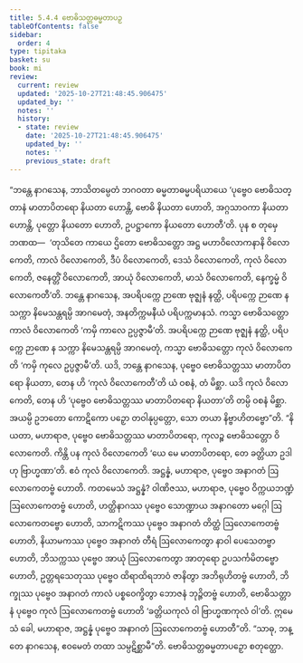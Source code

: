 ```yaml
---
title: 5.4.4 ဗောဓိသတ္တဓမ္မတာပဉှ
tableOfContents: false
sidebar:
  order: 4
type: tipitaka
basket: su
book: mi
review:
  current: review
  updated: '2025-10-27T21:48:45.906475'
  updated_by: ''
  notes: ''
  history:
  - state: review
    date: '2025-10-27T21:48:45.906475'
    updated_by: ''
    notes: ''
    previous_state: draft
---
```



<ReviewStatus review={frontmatter.review} showDetails={true} />

<HypothesisAnnotation frontmatter={frontmatter} />

<DynamicBreadcrumb />

<Division number="153" book="mi" e="ch" v="28">

<Paragraph number="872" book="mi">
“ဘန္တေ နာဂသေန, ဘာသိတမ္ပေတံ ဘဂဝတာ ဓမ္မတာဓမ္မပရိယာယေ ‘ပုဗ္ဗေဝ ဗောဓိသတ္တာနံ မာတာပိတရော နိယတာ ဟောန္တိ, ဗောဓိ နိယတာ ဟောတိ, အဂ္ဂသာဝကာ နိယတာ ဟောန္တိ, ပုတ္တော နိယတော ဟောတိ, ဥပဋ္ဌာကော နိယတော ဟောတီ’တိ. ပုန စ တုမှေ ဘဏထ—  ‘တုသိတေ ကာယေ ဌိတော ဗောဓိသတ္တော အဋ္ဌ မဟာဝိလောကနာနိ ဝိလောကေတိ, ကာလံ ဝိလောကေတိ, ဒီပံ ဝိလောကေတိ, ဒေသံ ဝိလောကေတိ, ကုလံ ဝိလောကေတိ, ဇနေတ္တိံ ဝိလောကေတိ, အာယုံ ဝိလောကေတိ, မာသံ ဝိလောကေတိ, နေက္ခမ္မံ ဝိလောကေတီ’တိ. ဘန္တေ နာဂသေန, အပရိပက္ကေ ဉာဏေ ဗုဇ္ဈနံ နတ္ထိ, ပရိပက္ကေ ဉာဏေ န သက္ကာ နိမေသန္တရမ္ပိ အာဂမေတုံ, အနတိက္ကမနီယံ ပရိပက္ကမာနသံ. ကသ္မာ ဗောဓိသတ္တော ကာလံ ဝိလောကေတိ ‘ကမှိ ကာလေ ဥပ္ပဇ္ဇာမီ’တိ. အပရိပက္ကေ ဉာဏေ ဗုဇ္ဈနံ နတ္ထိ, ပရိပက္ကေ ဉာဏေ န သက္ကာ နိမေသန္တရမ္ပိ အာဂမေတုံ, ကသ္မာ ဗောဓိသတ္တော ကုလံ ဝိလောကေတိ ‘ကမှိ ကုလေ ဥပ္ပဇ္ဇာမီ’တိ. ယဒိ, ဘန္တေ နာဂသေန, ပုဗ္ဗေဝ ဗောဓိသတ္တဿ မာတာပိတရော နိယတာ, တေန ဟိ ‘ကုလံ ဝိလောကေတီ’တိ ယံ ဝစနံ, တံ မိစ္ဆာ. ယဒိ ကုလံ ဝိလောကေတိ, တေန ဟိ ‘ပုဗ္ဗေဝ ဗောဓိသတ္တဿ မာတာပိတရော နိယတာ’တိ တမ္ပိ ဝစနံ မိစ္ဆာ. အယမ္ပိ ဥဘတော ကောဋိကော ပဉှော တဝါနုပ္ပတ္တော, သော တယာ နိဗ္ဗာဟိတဗ္ဗော”တိ.
</Paragraph>

<Paragraph number="873" book="mi">
“နိယတာ, မဟာရာဇ, ပုဗ္ဗေဝ ဗောဓိသတ္တဿ မာတာပိတရော, ကုလဉ္စ ဗောဓိသတ္တော ဝိလောကေတိ. ကိန္တိ ပန ကုလံ ဝိလောကေတိ ‘ယေ မေ မာတာပိတရော, တေ ခတ္တိယာ ဥဒါဟု ဗြာဟ္မဏာ’တိ. ဧဝံ ကုလံ ဝိလောကေတိ.
</Paragraph>

<Paragraph number="874" book="mi">
အဋ္ဌန္နံ, မဟာရာဇ, ပုဗ္ဗေဝ အနာဂတံ ဩလောကေတဗ္ဗံ ဟောတိ. ကတမေသံ အဋ္ဌန္နံ? ဝါဏိဇဿ, မဟာရာဇ, ပုဗ္ဗေဝ ဝိက္ကယဘဏ္ဍံ ဩလောကေတဗ္ဗံ ဟောတိ, ဟတ္ထိနာဂဿ ပုဗ္ဗေဝ သောဏ္ဍာယ အနာဂတော မဂ္ဂေါ ဩလောကေတဗ္ဗော ဟောတိ, သာကဋိကဿ ပုဗ္ဗေဝ အနာဂတံ တိတ္ထံ ဩလောကေတဗ္ဗံ ဟောတိ, နိယာမကဿ ပုဗ္ဗေဝ အနာဂတံ တီရံ ဩလောကေတွာ နာဝါ ပေသေတဗ္ဗာ ဟောတိ, ဘိသက္ကဿ ပုဗ္ဗေဝ အာယုံ ဩလောကေတွာ အာတုရော ဥပသင်္ကမိတဗ္ဗော ဟောတိ, ဥတ္တရသေတုဿ ပုဗ္ဗေဝ ထိရာထိရဘာဝံ ဇာနိတွာ အဘိရုဟိတဗ္ဗံ ဟောတိ, ဘိက္ခုဿ ပုဗ္ဗေဝ အနာဂတံ ကာလံ ပစ္စဝေက္ခိတွာ ဘောဇနံ ဘုဉ္ဇိတဗ္ဗံ ဟောတိ, ဗောဓိသတ္တာနံ ပုဗ္ဗေဝ ကုလံ ဩလောကေတဗ္ဗံ ဟောတိ ‘ခတ္တိယကုလံ ဝါ ဗြာဟ္မဏကုလံ ဝါ’တိ. ဣမေသံ ခေါ, မဟာရာဇ, အဋ္ဌန္နံ ပုဗ္ဗေဝ အနာဂတံ ဩလောကေတဗ္ဗံ ဟောတီ”တိ. “သာဓု, ဘန္တေ နာဂသေန, ဧဝမေတံ တထာ သမ္ပဋိစ္ဆာမီ”တိ.

</Paragraph>
</Division>

<Paragraph number="875" type="center" book="mi">
ဗောဓိသတ္တဓမ္မတာပဉှော စတုတ္ထော.
</Paragraph>